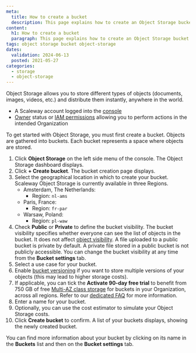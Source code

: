 ```yaml
---
meta:
  title: How to create a bucket
  description: This page explains how to create an Object Storage bucket.
content:
  h1: How to create a bucket
  paragraph: This page explains how to create an Object Storage bucket.
tags: object storage bucket object-storage
dates:
  validation: 2024-06-13
  posted: 2021-05-27
categories:
  - storage
  - object-storage
---
```


Object Storage allows you to store different types of objects (documents, images, videos, etc.) and distribute them instantly, anywhere in the world.

<Macro id="requirements" />

- A Scaleway account logged into the [console](https://console.scaleway.com)
- [Owner](/identity-and-access-management/iam/concepts/#owner) status or [IAM permissions](/identity-and-access-management/iam/concepts/#permission) allowing you to perform actions in the intended Organization


To get started with Object Storage, you must first create a bucket. Objects are gathered into buckets. Each bucket represents a space where objects are stored.

1. Click **Object Storage** on the left side menu of the console. The Object Storage dashboard displays.
2. Click **+ Create bucket**. The bucket creation page displays.
3. Select the geographical location in which to create your bucket.  Scaleway Object Storage is currently available in three Regions.
    - Amsterdam, The Netherlands:
      - Region: `nl-ams`
    - Paris, France:
      - Region: `fr-par`
    - Warsaw, Poland:
      - Region: `pl-waw`
4. Check **Public** or **Private** to define the bucket visibility. The bucket visibility specifies whether everyone can see the list of objects in the bucket. It does not affect [object visibility](/storage/object/concepts/#visibility).
    <Message type="note">
      A file uploaded to a public bucket is private by default.
      A private file stored in a public bucket is not publicly accessible.
      You can change the bucket visibility at any time from the **Bucket settings** tab.
    </Message>
5. Select a use case for your bucket.
6. Enable [bucket versioning](/storage/object/how-to/use-bucket-versioning/) if you want to store multiple versions of your objects (this may lead to higher storage costs).
7. If applicable, you can tick the **Activate 90-day free trial** to benefit from 750 GB of free [Multi-AZ class storage](/faq/objectstorage/#what-are-the-object-storage-classes-offered-by-scaleway) for buckets in your Organization, across all regions. Refer to our [dedicated FAQ](/faq/objectstorage/#how-can-i-benefit-from-the-object-storage-free-trial) for more information.
8. Enter a name for your bucket. 
9. Optionally, you can use the cost estimator to simulate your Object Storage costs.
10. Click **Create bucket** to confirm. A list of your buckets displays, showing the newly created bucket.

You can find more information about your bucket by clicking on its name in the **Buckets** list and then on the **Bucket settings** tab.
